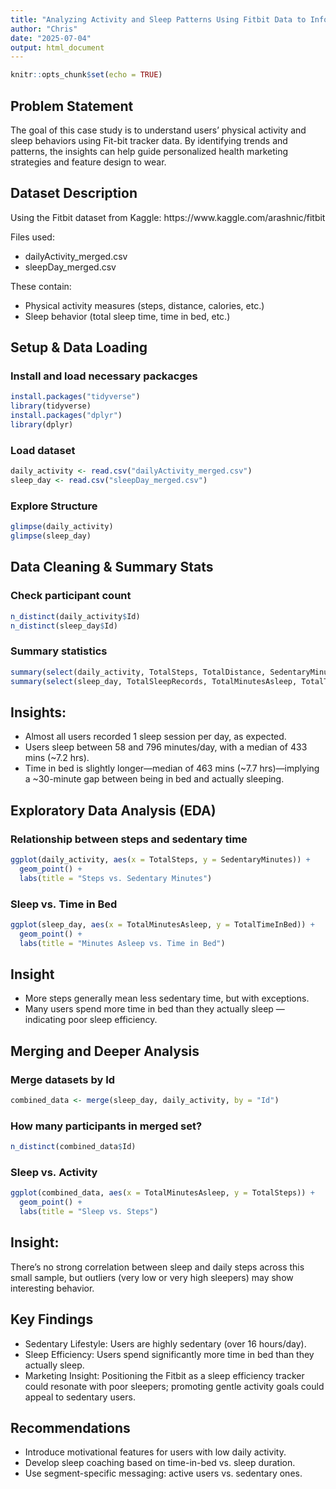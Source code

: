 ```yaml
---
title: "Analyzing Activity and Sleep Patterns Using Fitbit Data to Inform Health Marketing Strategies"
author: "Chris"
date: "2025-07-04"
output: html_document
---
```

```r
knitr::opts_chunk$set(echo = TRUE)
```

## Problem Statement
The goal of this case study is to understand users' physical activity and sleep behaviors using Fit-bit tracker data. By identifying trends and patterns, the insights can help guide personalized health marketing strategies and feature design to wear.

##  Dataset Description
Using the Fitbit dataset from Kaggle:
https://www.kaggle.com/arashnic/fitbit

Files used:

* dailyActivity_merged.csv
* sleepDay_merged.csv

These contain:

* Physical activity measures (steps, distance, calories, etc.)
* Sleep behavior (total sleep time, time in bed, etc.)

## Setup & Data Loading
### Install and load necessary packacges
```r
install.packages("tidyverse")
library(tidyverse)
install.packages("dplyr")
library(dplyr)
```
### Load dataset
```r
daily_activity <- read.csv("dailyActivity_merged.csv")
sleep_day <- read.csv("sleepDay_merged.csv")

```
### Explore Structure
```r
glimpse(daily_activity)
glimpse(sleep_day)

```

## Data Cleaning & Summary Stats
### Check participant count
```r
n_distinct(daily_activity$Id)  
n_distinct(sleep_day$Id)       

```
### Summary statistics
```r
summary(select(daily_activity, TotalSteps, TotalDistance, SedentaryMinutes))
summary(select(sleep_day, TotalSleepRecords, TotalMinutesAsleep, TotalTimeInBed))

```
## Insights:

* Almost all users recorded 1 sleep session per day, as expected.
* Users sleep between 58 and 796 minutes/day, with a median of 433 mins (~7.2 hrs).
* Time in bed is slightly longer—median of 463 mins (~7.7 hrs)—implying a ~30-minute gap between being in bed and actually sleeping.

## Exploratory Data Analysis (EDA)
### Relationship between steps and sedentary time
```r
ggplot(daily_activity, aes(x = TotalSteps, y = SedentaryMinutes)) +
  geom_point() +
  labs(title = "Steps vs. Sedentary Minutes")

```

### Sleep vs. Time in Bed
```r
ggplot(sleep_day, aes(x = TotalMinutesAsleep, y = TotalTimeInBed)) +
  geom_point() +
  labs(title = "Minutes Asleep vs. Time in Bed")
```

## Insight

* More steps generally mean less sedentary time, but with exceptions.
* Many users spend more time in bed than they actually sleep — indicating poor sleep efficiency.


## Merging and Deeper Analysis
### Merge datasets by Id
```r
combined_data <- merge(sleep_day, daily_activity, by = "Id")
```
### How many participants in merged set?
```r
n_distinct(combined_data$Id)
```

### Sleep vs. Activity

```r
ggplot(combined_data, aes(x = TotalMinutesAsleep, y = TotalSteps)) +
  geom_point() +
  labs(title = "Sleep vs. Steps")

```

## Insight:
There's no strong correlation between sleep and daily steps across this small sample, but outliers (very low or very high sleepers) may show interesting behavior.

## Key Findings
* Sedentary Lifestyle: Users are highly sedentary (over 16 hours/day).
* Sleep Efficiency: Users spend significantly more time in bed than they actually sleep.
* Marketing Insight: Positioning the Fitbit as a sleep efficiency tracker could resonate with poor sleepers; promoting gentle activity goals could appeal to sedentary users.

## Recommendations
* Introduce motivational features for users with low daily activity.
* Develop sleep coaching based on time-in-bed vs. sleep duration.
* Use segment-specific messaging: active users vs. sedentary ones.







